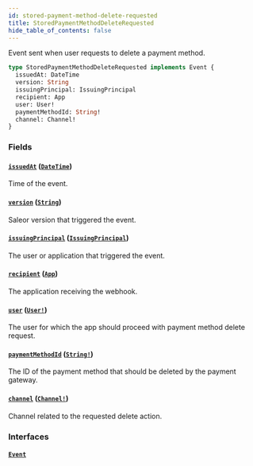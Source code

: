 ```yaml
---
id: stored-payment-method-delete-requested
title: StoredPaymentMethodDeleteRequested
hide_table_of_contents: false
---
```


Event sent when user requests to delete a payment method.

```graphql
type StoredPaymentMethodDeleteRequested implements Event {
  issuedAt: DateTime
  version: String
  issuingPrincipal: IssuingPrincipal
  recipient: App
  user: User!
  paymentMethodId: String!
  channel: Channel!
}
```

### Fields

#### [`issuedAt`](#) ([`DateTime`](../../../developer/api-reference/scalars/date-time))

Time of the event.

#### [`version`](#) ([`String`](../../../developer/api-reference/scalars/string))

Saleor version that triggered the event.

#### [`issuingPrincipal`](#) ([`IssuingPrincipal`](../../../developer/api-reference/unions/issuing-principal))

The user or application that triggered the event.

#### [`recipient`](#) ([`App`](../../../developer/api-reference/objects/app))

The application receiving the webhook.

#### [`user`](#) ([`User!`](../../../developer/api-reference/objects/user))

The user for which the app should proceed with payment method delete request.

#### [`paymentMethodId`](#) ([`String!`](../../../developer/api-reference/scalars/string))

The ID of the payment method that should be deleted by the payment gateway.

#### [`channel`](#) ([`Channel!`](../../../developer/api-reference/objects/channel))

Channel related to the requested delete action.

### Interfaces

#### [`Event`](../../../developer/api-reference/interfaces/event)
